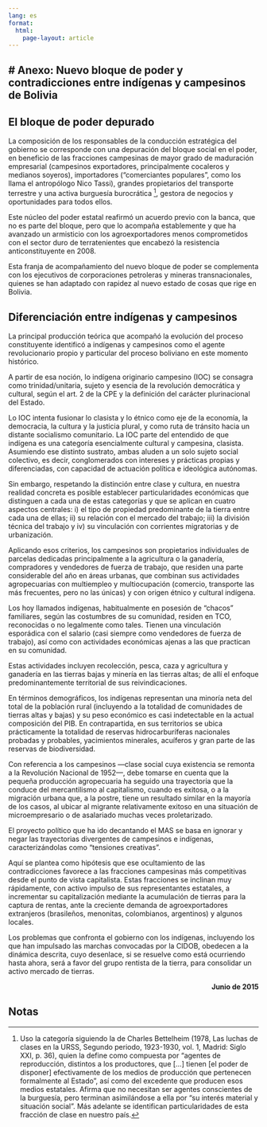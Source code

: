```yaml
---
lang: es
format: 
  html:
    page-layout: article
---
```

# Anexo: Nuevo bloque de poder y contradicciones entre indígenas y campesinos de Bolivia {.unnumbered}
---

## El bloque de poder depurado

La composición de los responsables de la conducción estratégica del gobierno se corresponde con una depuración del bloque social en el poder, en beneficio de las fracciones campesinas de mayor grado de maduración empresarial (campesinos exportadores, principalmente cocaleros y medianos soyeros), importadores (“comerciantes populares”, como los llama el antropólogo Nico Tassi), grandes propietarios del transporte terrestre y una activa burguesía burocrática [^13], gestora de negocios y oportunidades para todos ellos.

Este núcleo del poder estatal reafirmó un acuerdo previo con la banca, que no es parte del bloque, pero que lo acompaña establemente y que ha avanzado un armisticio con los agroexportadores menos comprometidos con el sector duro de terratenientes que encabezó la resistencia anticonstituyente en 2008.

Esta franja de acompañamiento del nuevo bloque de poder se complementa con los ejecutivos de corporaciones petroleras y mineras transnacionales, quienes se han adaptado con rapidez al nuevo estado de cosas que rige en Bolivia.

## Diferenciación entre indígenas y campesinos

La principal producción teórica que acompañó la evolución del proceso constituyente identificó a indígenas y campesinos como el agente revolucionario propio y particular del proceso boliviano en este momento histórico.

A partir de esa noción, lo indígena originario campesino (IOC) se consagra como trinidad/unitaria, sujeto y esencia de la revolución democrática y cultural, según el art. 2 de la CPE y la definición del carácter plurinacional del Estado.

Lo IOC intenta fusionar lo clasista y lo étnico como eje de la economía, la democracia, la cultura y la justicia plural, y como ruta de tránsito hacia un distante socialismo comunitario. La IOC parte del entendido de que indígena es una categoría esencialmente cultural y campesina, clasista. Asumiendo ese distinto sustrato, ambas aluden a un solo sujeto social colectivo, es decir, conglomerados con intereses y prácticas propias y diferenciadas, con capacidad de actuación política e ideológica autónomas.

Sin embargo, respetando la distinción entre clase y cultura, en nuestra realidad concreta es posible establecer particularidades económicas que distinguen a cada una de estas categorías y que se aplican en cuatro aspectos centrales: i) el tipo de propiedad predominante de la tierra entre cada una de ellas; ii) su relación con el mercado del trabajo; iii) la división técnica del trabajo y iv) su vinculación con corrientes migratorias y de urbanización.

Aplicando esos criterios, los campesinos son propietarios individuales de parcelas dedicadas principalmente a la agricultura o la ganadería, compradores y vendedores de fuerza de trabajo, que residen una parte considerable del año en áreas urbanas, que combinan sus actividades agropecuarias con multiempleo y multiocupación (comercio, transporte las más frecuentes, pero no las únicas) y con origen étnico y cultural indígena.

Los hoy llamados indígenas, habitualmente en posesión de “chacos” familiares, según las costumbres de su comunidad, residen en TCO, reconocidas o no legalmente como tales. Tienen una vinculación esporádica con el salario (casi siempre como vendedores de fuerza de trabajo), así como con actividades económicas ajenas a las que practican en su comunidad.

Estas actividades incluyen recolección, pesca, caza y agricultura y ganadería en las tierras bajas y minería en las tierras altas; de allí el enfoque predominantemente territorial de sus reivindicaciones.

En términos demográficos, los indígenas representan una minoría neta del total de la población rural (incluyendo a la totalidad de comunidades de tierras altas y bajas) y su peso económico es casi indetectable en la actual composición del PIB. En contrapartida, en sus territorios se ubica prácticamente la totalidad de reservas hidrocarburíferas nacionales probadas y probables, yacimientos minerales, acuíferos y gran parte de las reservas de biodiversidad.

Con referencia a los campesinos —clase social cuya existencia se remonta a la Revolución Nacional de 1952—, debe tomarse en cuenta que la pequeña producción agropecuaria ha seguido una trayectoria que la conduce del mercantilismo al capitalismo, cuando es exitosa, o a la migración urbana que, a la postre, tiene un resultado similar en la mayoría de los casos, al ubicar al migrante relativamente exitoso en una situación de microempresario o de asalariado muchas veces proletarizado.

El proyecto político que ha ido decantando el MAS se basa en ignorar y negar las trayectorias divergentes de campesinos e indígenas, caracterizándolas como “tensiones creativas”.

Aquí se plantea como hipótesis que ese ocultamiento de las contradicciones favorece a las fracciones campesinas más competitivas desde el punto de vista capitalista. Estas fracciones se inclinan muy rápidamente, con activo impulso de sus representantes estatales, a incrementar su capitalización mediante la acumulación de tierras para la captura de rentas, ante la creciente demanda de agroexportadores extranjeros (brasileños, menonitas, colombianos, argentinos) y algunos locales.

Los problemas que confronta el gobierno con los indígenas, incluyendo los que han impulsado las marchas convocadas por la CIDOB, obedecen a la dinámica descrita, cuyo desenlace, si se resuelve como está ocurriendo hasta ahora, será a favor del grupo rentista de la tierra, para consolidar un activo mercado de tierras.

::: {style="text-align:right; font-weight: bold;"}
Junio de 2015
:::

## Notas

[^13]: Uso la categoría siguiendo la de Charles Bettelheim (1978, Las luchas de clases en la URSS, Segundo periodo, 1923-1930, vol. 1, Madrid: Siglo XXI, p. 36), quien la define como compuesta por “agentes de reproducción, distintos a los productores, que [...] tienen [el poder de disponer] efectivamente de los medios de producción que pertenecen formalmente al Estado”, así como del excedente que producen esos medios estatales. Afirma que no necesitan ser agentes conscientes de la burguesía, pero terminan asimilándose a ella por “su interés material y situación social”. Más adelante se identifican particularidades de esta fracción de clase en nuestro país.

